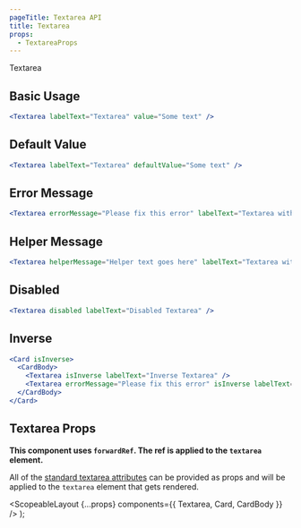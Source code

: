 ```yaml
---
pageTitle: Textarea API
title: Textarea
props:
  - TextareaProps
---
```



<DocsHeading to="/design/inputs/" type="design">
  Textarea
</DocsHeading>

## Basic Usage

```.jsx
<Textarea labelText="Textarea" value="Some text" />
```

## Default Value

```.jsx
<Textarea labelText="Textarea" defaultValue="Some text" />
```

## Error Message

```.jsx
<Textarea errorMessage="Please fix this error" labelText="Textarea with Error" />
```

## Helper Message

```.jsx
<Textarea helperMessage="Helper text goes here" labelText="Textarea with Helper" />
```

## Disabled

```.jsx
<Textarea disabled labelText="Disabled Textarea" />
```

## Inverse

```.jsx
<Card isInverse>
  <CardBody>
    <Textarea isInverse labelText="Inverse Textarea" />
    <Textarea errorMessage="Please fix this error" isInverse labelText="Inverse Textarea with Error" />
  </CardBody>
</Card>
```

## Textarea Props

**This component uses `forwardRef`. The ref is applied to the `textarea` element.**

All of the [standard textarea attributes](https://developer.mozilla.org/en-US/docs/Web/HTML/Element/textarea) can be provided as props and will be applied to the `textarea` element that gets rendered.

<TextareaProps />

  <ScopeableLayout {...props} components={{ Textarea, Card, CardBody }} />
);
